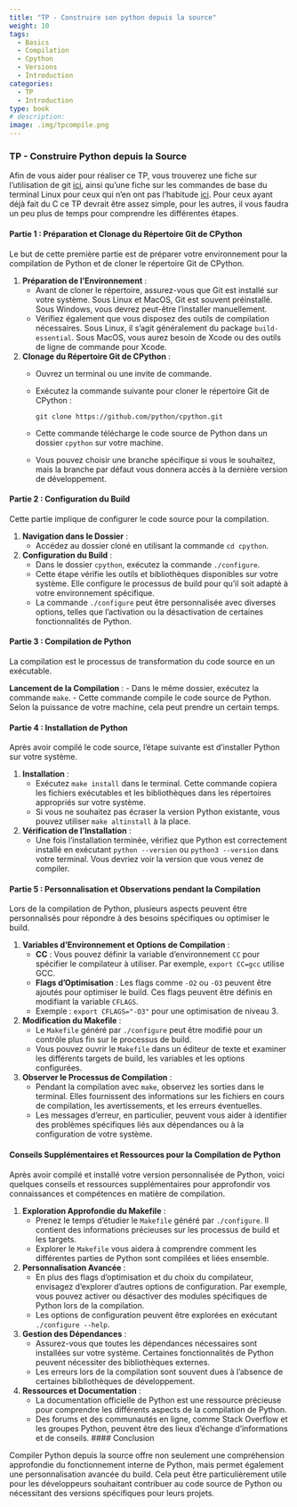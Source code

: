 ```yaml
---
title: "TP - Construire son python depuis la source"
weight: 10
tags:
  - Basics
  - Compilation
  - Cpython
  - Versions
  - Introduction
categories:
  - TP
  - Introduction
type: book
# description: 
image: .img/tpcompile.png
---
```

### TP - Construire Python depuis la Source

Afin de vous aider pour réaliser ce TP, vous trouverez une fiche sur l'utilisation de git [ici](https://remigenet.github.io/website/content/git_basics.html), ainsi qu'une fiche sur les commandes de base du terminal Linux pour ceux qui n'en ont pas l'habitude [ici](https://remigenet.github.io/website/content/LinuxTerminal.html).
Pour ceux ayant déjà fait du C ce TP devrait être assez simple, pour les autres, il vous faudra un peu plus de temps pour comprendre les différentes étapes.


#### Partie 1 : Préparation et Clonage du Répertoire Git de CPython

Le but de cette première partie est de préparer votre environnement pour la compilation de Python et de cloner le répertoire Git de CPython.

1. **Préparation de l'Environnement** :
   - Avant de cloner le répertoire, assurez-vous que Git est installé sur votre système. Sous Linux et MacOS, Git est souvent préinstallé. Sous Windows, vous devrez peut-être l'installer manuellement.
   - Vérifiez également que vous disposez des outils de compilation nécessaires. Sous Linux, il s'agit généralement du package `build-essential`. Sous MacOS, vous aurez besoin de Xcode ou des outils de ligne de commande pour Xcode.

2. **Clonage du Répertoire Git de CPython** :
   - Ouvrez un terminal ou une invite de commande.
   - Exécutez la commande suivante pour cloner le répertoire Git de CPython : 
     ```
     git clone https://github.com/python/cpython.git
     ```
   - Cette commande télécharge le code source de Python dans un dossier `cpython` sur votre machine.
   - Vous pouvez choisir une branche spécifique si vous le souhaitez, mais la branche par défaut vous donnera accès à la dernière version de développement.

#### Partie 2 : Configuration du Build

Cette partie implique de configurer le code source pour la compilation.

1. **Navigation dans le Dossier** :
   - Accédez au dossier cloné en utilisant la commande `cd cpython`.

2. **Configuration du Build** :
   - Dans le dossier `cpython`, exécutez la commande `./configure`.
   - Cette étape vérifie les outils et bibliothèques disponibles sur votre système. Elle configure le processus de build pour qu'il soit adapté à votre environnement spécifique.
   - La commande `./configure` peut être personnalisée avec diverses options, telles que l'activation ou la désactivation de certaines fonctionnalités de Python.

#### Partie 3 : Compilation de Python

La compilation est le processus de transformation du code source en un exécutable.

**Lancement de la Compilation** :
   - Dans le même dossier, exécutez la commande `make`.
   - Cette commande compile le code source de Python. Selon la puissance de votre machine, cela peut prendre un certain temps.


#### Partie 4 : Installation de Python

Après avoir compilé le code source, l'étape suivante est d'installer Python sur votre système.

1. **Installation** :
   - Exécutez `make install` dans le terminal. Cette commande copiera les fichiers exécutables et les bibliothèques dans les répertoires appropriés sur votre système.
   - Si vous ne souhaitez pas écraser la version Python existante, vous pouvez utiliser `make altinstall` à la place.

2. **Vérification de l'Installation** :
   - Une fois l'installation terminée, vérifiez que Python est correctement installé en exécutant `python --version` ou `python3 --version` dans votre terminal. Vous devriez voir la version que vous venez de compiler.

#### Partie 5 : Personnalisation et Observations pendant la Compilation

Lors de la compilation de Python, plusieurs aspects peuvent être personnalisés pour répondre à des besoins spécifiques ou optimiser le build.

1. **Variables d'Environnement et Options de Compilation** :
   - **CC** : Vous pouvez définir la variable d'environnement `CC` pour spécifier le compilateur à utiliser. Par exemple, `export CC=gcc` utilise GCC.
   - **Flags d'Optimisation** : Les flags comme `-O2` ou `-O3` peuvent être ajoutés pour optimiser le build. Ces flags peuvent être définis en modifiant la variable `CFLAGS`.
   - Exemple : `export CFLAGS="-O3"` pour une optimisation de niveau 3.

2. **Modification du Makefile** :
   - Le `Makefile` généré par `./configure` peut être modifié pour un contrôle plus fin sur le processus de build.
   - Vous pouvez ouvrir le `Makefile` dans un éditeur de texte et examiner les différents targets de build, les variables et les options configurées.

3. **Observer le Processus de Compilation** :
   - Pendant la compilation avec `make`, observez les sorties dans le terminal. Elles fournissent des informations sur les fichiers en cours de compilation, les avertissements, et les erreurs éventuelles.
   - Les messages d'erreur, en particulier, peuvent vous aider à identifier des problèmes spécifiques liés aux dépendances ou à la configuration de votre système.

#### Conseils Supplémentaires et Ressources pour la Compilation de Python

Après avoir compilé et installé votre version personnalisée de Python, voici quelques conseils et ressources supplémentaires pour approfondir vos connaissances et compétences en matière de compilation.

1. **Exploration Approfondie du Makefile** :
   - Prenez le temps d'étudier le `Makefile` généré par `./configure`. Il contient des informations précieuses sur les processus de build et les targets.
   - Explorer le `Makefile` vous aidera à comprendre comment les différentes parties de Python sont compilées et liées ensemble.

2. **Personnalisation Avancée** :
   - En plus des flags d'optimisation et du choix du compilateur, envisagez d'explorer d'autres options de configuration. Par exemple, vous pouvez activer ou désactiver des modules spécifiques de Python lors de la compilation.
   - Les options de configuration peuvent être explorées en exécutant `./configure --help`.

3. **Gestion des Dépendances** :
   - Assurez-vous que toutes les dépendances nécessaires sont installées sur votre système. Certaines fonctionnalités de Python peuvent nécessiter des bibliothèques externes.
   - Les erreurs lors de la compilation sont souvent dues à l'absence de certaines bibliothèques de développement.

4. **Ressources et Documentation** :
   - La documentation officielle de Python est une ressource précieuse pour comprendre les différents aspects de la compilation de Python.
   - Des forums et des communautés en ligne, comme Stack Overflow et les groupes Python, peuvent être des lieux d'échange d'informations et de conseils.
#### Conclusion

Compiler Python depuis la source offre non seulement une compréhension approfondie du fonctionnement interne de Python, mais permet également une personnalisation avancée du build. Cela peut être particulièrement utile pour les développeurs souhaitant contribuer au code source de Python ou nécessitant des versions spécifiques pour leurs projets.



